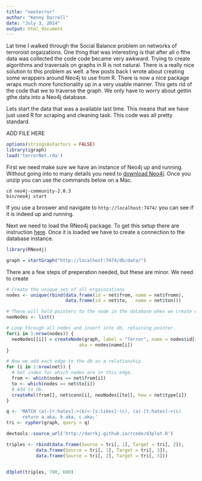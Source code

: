 ```yaml
---
title: "neoterror"
author: "Kenny Darrell"
date: "July 3, 2014"
output: html_document
---
```


Lat time I walked through the Social Balance problem on networks of terroroist orgaizations. One thing that was interesting is that after all o fthe data was collected the code code became very awkward. Trying to create algorithms and traversals on graphs in R is not natural. There is a really nice solution to this problem as well. a few posts back I wrote about creating some wrappers around Neo4j to use from R. There is now a nice package wraps much more functionality up in a very usable manner. This gets rid of the code that we to traverse the graph. We only have to worry about gettin gthe data into a Neo4j database.

Lets start the data that was a available last time. This means that we have just used R for scraping and cleaning task. This code was all pretty standard.


ADD  FILE  HERE

```r
options(stringsAsFactors = FALSE)
library(igraph)
load('terrorNet.rda')
```


First we need make sure we have an instance of Neo4j up and running. Without going into to many details you need to [download Neo4j](http://www.neo4j.org/download). Once you unzip you can use the commands below on a Mac.

```
cd neo4j-community-2.0.3
bin/neo4j start
```

If you use a broswer and navigate to `http://localhost:7474/` you can see if it is indeed up and running.


Next we need to load the RNeo4j package. To get this setup there are instruction [here](http://nicolewhite.github.io/RNeo4j/). Once it is loaded we have to create a connection to the database instance. 

```r

library(RNeo4j)

graph = startGraph("http://localhost:7474/db/data/")

```



There are a few steps of preperation needed, but these are minor. We need to create

```r
# Create the unique set of all orgainzations
nodes <- unique(rbind(data.frame(id = net$from, name = net$fromn),
                      data.frame(id = net$to,   name = net$ton)))

# These will hold pointers to the node in the database when we create edges.
neoNodes <- list()

# Loop through all nodes and insert into db, retaining pointer.
for(i in 1:nrow(nodes)) {
  neoNodes[[i]] = createNode(graph, label = "Terror", name = nodes$id[i], 
                           aka = nodes$name[i]) 
}

# Now we add each edge to the db as a relationship.
for (i in 1:nrow(net)) {
  # Get index for which nodes are in this edge.
  from <- which(nodes == net$from[i])
  to <- which(nodes == net$to[i])
  # Add to db.
  createRel(from]], net$conn[i], neoNodes[[to]], how = net$type[i])
}
```





```r
q <- 'MATCH (a)-[r:hates]->(b)<-[s:likes]-(c), (a)-[t:hates]->(c) 
      return a.aka, b.aka, c.aka;'
tri <- cypher(graph, query = q)
```


```r
devtools::source_url('http://darrkj.github.io/rcode/d3plot.R')

triples <- rbind(data.frame(Source = tri[, 1], Target = tri[, 2]),
           data.frame(Source = tri[, 1], Target = tri[, 3]),
           data.frame(Source = tri[, 2], Target = tri[, 3]))


d3plot(triples, 700, 600)
```




